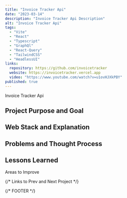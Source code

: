 ```yaml
---
title: "Invoice Tracker Api"
date: "2023-03-14"
description: "Invoice Tracker Api Description"
alt: "Invoice Tracker Api"
tags:
  - "Vite"
  - "React"
  - "Typescript"
  - "GraphQl"
  - "React-Query"
  - "TailwindCSS"
  - "HeadlessUI"
links:
  repository: https://github.com/invoicetracker
  website: https://invoicetracker.vercel.app
  video: "https://www.youtube.com/watch?v=u1ovHJXkPBY"
published: true
---
```


Invoice Tracker Api

## Project Purpose and Goal

## Web Stack and Explanation

## Problems and Thought Process

## Lessons Learned

<Text as='h2' className='text-100 text-blue-500'>
  Areas to Improve
</Text>

{/* Links to Prev and Next Project */}

{/* FOOTER */}
